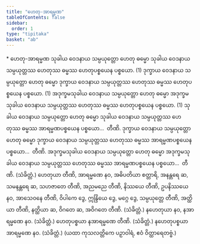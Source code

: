 ```yaml
---
title: "ဟေတု-အာရမ္မဏ"
tableOfContents: false
sidebar:
  order: 1
type: "tipitaka"
basket: "ab"
---
```



<DynamicBreadcrumb />

<Paragraph type="center">
* ဟေတု-အာရမ္မဏ
</Paragraph>

<Division number="27">

<Paragraph number="88">
သုခါယ ဝေဒနာယ သမ္ပယုတ္တော ဟေတု ဓမ္မော သုခါယ ဝေဒနာယ သမ္ပယုတ္တဿ ဟေတုဿ ဓမ္မဿ ဟေတုပစ္စယေန ပစ္စယော. (1)
</Paragraph>

<Paragraph number="89">
ဒုက္ခာယ ဝေဒနာယ သမ္ပယုတ္တော ဟေတု ဓမ္မော ဒုက္ခာယ ဝေဒနာယ သမ္ပယုတ္တဿ ဟေတုဿ ဓမ္မဿ ဟေတုပစ္စယေန ပစ္စယော. (1)
</Paragraph>

<Paragraph number="90">
အဒုက္ခမသုခါယ ဝေဒနာယ သမ္ပယုတ္တော ဟေတု ဓမ္မော အဒုက္ခမသုခါယ ဝေဒနာယ သမ္ပယုတ္တဿ ဟေတုဿ ဓမ္မဿ ဟေတုပစ္စယေန ပစ္စယော. (1)
</Paragraph>

</Division>
<Division number="28">

<Paragraph number="91">
သုခါယ ဝေဒနာယ သမ္ပယုတ္တော ဟေတု ဓမ္မော သုခါယ ဝေဒနာယ သမ္ပယုတ္တဿ ဟေတုဿ ဓမ္မဿ အာရမ္မဏပစ္စယေန ပစ္စယော…  တီဏိ.
</Paragraph>

<Paragraph number="92">
ဒုက္ခာယ ဝေဒနာယ သမ္ပယုတ္တော ဟေတု ဓမ္မော ဒုက္ခာယ ဝေဒနာယ သမ္ပယုတ္တဿ ဟေတုဿ ဓမ္မဿ အာရမ္မဏပစ္စယေန ပစ္စယော…  တီဏိ.
</Paragraph>

<Paragraph number="93">
အဒုက္ခမသုခါယ ဝေဒနာယ သမ္ပယုတ္တော ဟေတု ဓမ္မော အဒုက္ခမသုခါယ ဝေဒနာယ သမ္ပယုတ္တဿ ဟေတုဿ ဓမ္မဿ အာရမ္မဏပစ္စယေန ပစ္စယော…  တီဏိ. (သံခိတ္တံ.)
</Paragraph>

</Division>
<Division number="29">

<Paragraph number="94">
ဟေတုယာ တီဏိ, အာရမ္မဏေ နဝ, အဓိပတိယာ စတ္တာရိ, အနန္တရေ ဆ, သမနန္တရေ ဆ, သဟဇာတေ တီဏိ, အညမညေ တီဏိ, နိဿယေ တီဏိ, ဥပနိဿယေ နဝ, အာသေဝနေ တီဏိ, ဝိပါကေ ဒွေ, ဣန္ဒြိယေ ဒွေ, မဂ္ဂေ ဒွေ, သမ္ပယုတ္တေ တီဏိ, အတ္ထိယာ တီဏိ, နတ္ထိယာ ဆ, ဝိဂတေ ဆ, အဝိဂတေ တီဏိ. (သံခိတ္တံ.)
</Paragraph>

<Paragraph number="95">
နဟေတုယာ နဝ, နအာရမ္မဏေ နဝ. (သံခိတ္တံ.)
</Paragraph>

<Paragraph number="96">
ဟေတုပစ္စယာ နအာရမ္မဏေ တီဏိ. (သံခိတ္တံ.)
</Paragraph>

<Paragraph number="97">
နဟေတုပစ္စယာ အာရမ္မဏေ နဝ. (သံခိတ္တံ.)
</Paragraph>

<Paragraph number="98">
(ယထာ ကုသလတ္တိကေ ပဉှာဝါရံ, ဧဝံ ဝိတ္ထာရေတဗ္ဗံ.)
</Paragraph>
</Division>